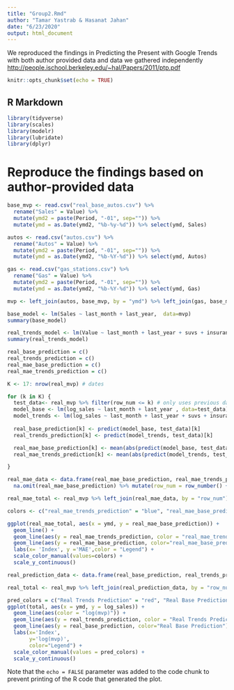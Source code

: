 ---
title: "Group2.Rmd"
author: "Tamar Yastrab & Hasanat Jahan"
date: "6/23/2020"
output: html_document
---

We reproduced the findings in Predicting the Present with Google Trends with both author provided data and data we gathered independently
<http://people.ischool.berkeley.edu/~hal/Papers/2011/ptp.pdf>

```{r setup, include=FALSE}
knitr::opts_chunk$set(echo = TRUE)
```

## R Markdown

```{r packages}
library(tidyverse)
library(scales)
library(modelr)
library(lubridate)
library(dplyr)
```

# Reproduce the findings based on author-provided data

```{r real data from the internet}

base_mvp <- read.csv("real_base_autos.csv") %>%
  rename("Sales" = Value) %>% 
  mutate(ymd2 = paste(Period, "-01", sep="")) %>% 
  mutate(ymd = as.Date(ymd2, "%b-%y-%d")) %>% select(ymd, Sales)

autos <- read.csv("autos.csv") %>% 
  rename("Autos" = Value) %>% 
  mutate(ymd2 = paste(Period, "-01", sep="")) %>% 
  mutate(ymd = as.Date(ymd2, "%b-%Y-%d")) %>% select(ymd, Autos)

gas <- read.csv("gas_stations.csv") %>% 
  rename("Gas" = Value) %>% 
  mutate(ymd2 = paste(Period, "-01", sep="")) %>% 
  mutate(ymd = as.Date(ymd2, "%b-%Y-%d")) %>% select(ymd, Gas)

mvp <- left_join(autos, base_mvp, by = "ymd") %>% left_join(gas, base_mvp, by = "ymd") %>% mutate(last_month = lag(Sales), last_year = lag(Sales, 12)) %>% mutate(row_num = row_number()) %>% mutate(log_sales = log(Sales))
```


```{r real mvp model}

base_model <- lm(Sales ~ last_month + last_year,  data=mvp)
summary(base_model)

real_trends_model <- lm(Value ~ last_month + last_year + suvs + insurance,  data=real_mvp)
summary(real_trends_model)

```


```{r real mvp predictions}
real_base_prediction = c()
real_trends_prediction = c()
real_mae_base_prediction = c()
real_mae_trends_prediction = c()

K <- 17: nrow(real_mvp) # dates

for (k in K) {
  test_data<- real_mvp %>% filter(row_num <= k) # only uses previous data
  model_base <- lm(log_sales ~ last_month + last_year , data=test_data)
  model_trends <- lm(log_sales ~ last_month + last_year + suvs + insurance, data=test_data)
  
  real_base_prediction[k] <- predict(model_base, test_data)[k]
  real_trends_prediction[k] <- predict(model_trends, test_data)[k]

  real_mae_base_prediction[k] <- mean(abs(predict(model_base, test_data)[k] - test_data$log_sales))
  real_mae_trends_prediction[k] <- mean(abs(predict(model_trends, test_data)[k] - test_data$log_sales))

}
```

```{r real calculating error}
real_mae_data <- data.frame(real_mae_base_prediction, real_mae_trends_prediction) %>%   
  na.omit(real_mae_base_prediction) %>% mutate(row_num = row_number() + 16)

real_mae_total <- real_mvp %>% left_join(real_mae_data, by = "row_num")

colors <- c("real_mae_trends_prediction" = "blue", "real_mae_base_prediction" = "black")

ggplot(real_mae_total, aes(x = ymd, y = real_mae_base_prediction)) +
  geom_line() +
  geom_line(aes(y = real_mae_trends_prediction, color = "real_mae_trends_prediction"), alpha= 0.4) +
  geom_line(aes(y = real_mae_base_prediction, color="real_mae_base_prediction")) +
  labs(x= 'Index', y ='MAE',color = "Legend") +
  scale_color_manual(values=colors) +
  scale_y_continuous()
```


```{r real mvp ggplot}

real_prediction_data <- data.frame(real_base_prediction, real_trends_prediction) %>% na.omit(real_base_prediction) %>% mutate(row_num = row_number() + 16)

real_total <- real_mvp %>% left_join(real_prediction_data, by = "row_num")

pred_colors = c("Real Trends Prediction" = "red", "Real Base Prediction" = "grey", "log(mvp)"= "black")
ggplot(total, aes(x = ymd, y = log_sales)) +
  geom_line(aes(color = "log(mvp)")) +
  geom_line(aes(y = real_trends_prediction, color = "Real Trends Prediction"), linetype = "dotdash") +
  geom_line(aes(y = real_base_prediction, color="Real Base Prediction")) +
  labs(x='Index',
       y='log(mvp)', 
       color="Legend") +
  scale_color_manual(values = pred_colors) +
  scale_y_continuous()

```

Note that the `echo = FALSE` parameter was added to the code chunk to prevent printing of the R code that generated the plot.
